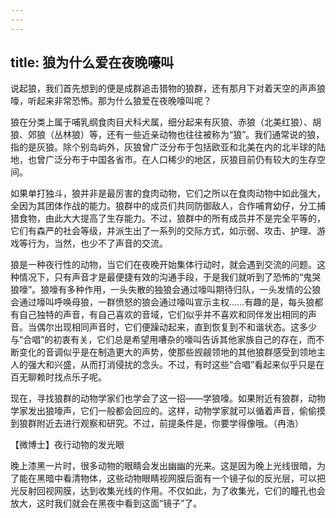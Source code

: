 ```yaml
---
---
---
```

title: 狼为什么爱在夜晚嚎叫
---




说起狼，我们首先想到的便是成群追击猎物的狼群，还有那月下对着天空的声声狼嚎，听起来非常恐怖。那为什么狼爱在夜晚嚎叫呢？

狼在分类上属于哺乳纲食肉目犬科犬属，细分起来有灰狼、赤狼（北美红狼）、胡狼、郊狼（丛林狼）等，还有一些近亲动物也往往被称为“狼”。我们通常说的狼，指的是灰狼。除个别岛屿外，灰狼曾广泛分布于包括欧亚和北美在内的北半球的陆地，也曾广泛分布于中国各省市。在人口稀少的地区，灰狼目前仍有较大的生存空间。

如果单打独斗，狼并非是最厉害的食肉动物，它们之所以在食肉动物中如此强大，全因为其团体作战的能力。狼群中的成员们共同防御敌人，合作哺育幼仔，分工捕猎食物，由此大大提高了生存能力。不过，狼群中的所有成员并不是完全平等的，它们有森严的社会等级，并派生出了一系列的交际方式，如示弱、攻击、护理、游戏等行为，当然，也少不了声音的交流。



狼是一种夜行性的动物，当它们在夜晚开始集体行动时，就会遇到交流的问题。这种情况下，只有声音才是最便捷有效的沟通手段，于是我们就听到了恐怖的“鬼哭狼嚎”。狼嚎有多种作用，一头失散的独狼会通过嚎叫期待归队，一头发情的公狼会通过嚎叫呼唤母狼，一群愤怒的狼会通过嚎叫宣示主权……有趣的是，每头狼都有自己独特的声音，有自己喜欢的音域，它们似乎并不喜欢和同伴发出相同的声音。当偶尔出现相同声音时，它们便躁动起来，直到恢复到不和谐状态。这多少与“合唱”的初衷有关，它们总是希望用嘈杂的嚎叫告诉其他家族自己的存在，而不断变化的音调似乎是在制造更大的声势，使那些觊觎领地的其他狼群感受到领地主人的强大和兴盛，从而打消侵扰的念头。不过，有时这些“合唱”看起来似乎只是在百无聊赖时找点乐子呢。

现在，寻找狼群的动物学家们也学会了这一招——学狼嚎。如果附近有狼群，动物学家发出狼嚎声，它们一般都会回应的。这样，动物学家就可以循着声音，偷偷摸到狼群附近去进行观察和研究。不过，前提条件是，你要学得像哦。（冉浩）





【微博士】夜行动物的发光眼



晚上漆黑一片时，很多动物的眼睛会发出幽幽的光来。这是因为晚上光线很暗，为了能在黑暗中看清物体，这些动物眼睛视网膜后面有一个镜子似的反光层，可以把光反射回视网膜，达到收集光线的作用。不仅如此，为了收集光，它们的瞳孔也会放大，这时我们就会在黑夜中看到这面“镜子”了。